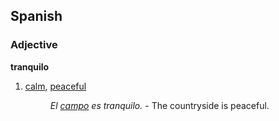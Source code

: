 ==Spanish==
===Adjective===
'''tranquilo'''
#[[calm]], [[peaceful]]
#:''El [[campo]] es tranquilo.'' - The countryside is peaceful.